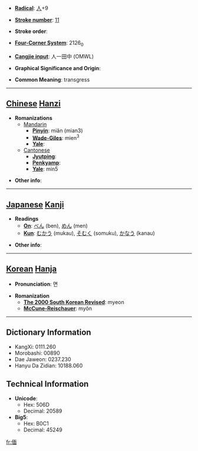 * '''[[Wiktionary:Chinese radical index| Radical]]''': [[Wiktionary:Chinese radical index 人|人]]+9

* '''[[Wiktionary:Chinese total strokes index|Stroke number]]''': [[Wiktionary:Chinese total strokes index 11|11]]

* '''Stroke order''': 

* '''[[Wiktionary:Chinese four corner index|Four-Corner System]]''': 2126<sub>0</sub>

* '''[[Wiktionary:Chinese Cangjie index|Cangjie input]]''': 人一田中 (OMWL)

* '''Graphical Significance and Origin''': 

* '''Common Meaning''': transgress

----

== [[Chinese]] [[Hanzi]] ==

* '''Romanizations'''
** [[Mandarin]]
*** '''[[Pinyin]]''': miǎn (mian3)
*** '''[[Wade-Giles]]''': mien<sup>3</sup>
*** '''[[Yale]]''': 
**[[Cantonese]]
***'''[[Jyutping]]''':
***'''[[Penkyamp]]''': 
***'''[[Yale]]''': min5

* '''Other info''': 

----

== [[Japanese]] [[Kanji]] ==

* '''Readings'''
** '''[[On]]''': [[べん]] (ben), [[めん]] (men)
** '''[[Kun]]''': [[むかう]] (mukau), [[そむく]] (somuku), [[かなう]] (kanau)

* '''Other info''':  

----

== [[Korean]] [[Hanja]] ==

* '''Pronunciation''': 면

* '''Romanization'''
** '''[[The 2000 South Korean Revised Romanization|The 2000 South Korean Revised]]''': myeon
** '''[[McCune-Reischauer]]''': myŏn

----

== Dictionary Information ==

* KangXi: 0111.260
* Morobashi: 00890
* Dae Jaweon: 0237.230
* Hanyu Da Zidian: 10188.060

== Technical Information ==

* '''Unicode''':
** Hex: 506D
** Decimal: 20589
* '''Big5''':
** Hex: B0C1
** Decimal: 45249

[[fr:偭]]